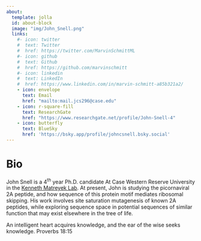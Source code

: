 ```yaml
---
about:
  template: jolla
  id: about-block
  image: "img/John_Snell.png"
  links:
    #- icon: twitter
    #  text: Twitter
    #  href: https://twitter.com/MarvinSchmittML
    #- icon: github
    #  text: Github
    #  href: https://github.com/marvinschmitt
    #- icon: linkedin
    #  text: LinkedIn
    #  href: https://www.linkedin.com/in/marvin-schmitt-a85b321a2/
    - icon: envelope
      text: Email
      href: "mailto:mail.jcs296@case.edu"
    - icon: r-square-fill
      text: ResearchGate
      href: "https://www.researchgate.net/profile/John-Snell-4"  
    - icon: butterfly
      text: BlueSky
      href: 'https://bsky.app/profile/johncsnell.bsky.social'
---
```


::: {#about-block}
:::

# Bio

John Snell is a 4^th^ year Ph.D. candidate At Case Western Reserve University in the [Kenneth Matreyek Lab](https://www.matreyeklab.com/).  At present, John is studying the picornaviral 2A peptide, and how sequence of this protein motif mediates ribosomal skipping.  His work involves site saturation mutagenesis of known 2A peptides, while exploring sequence space in potential sequences of similar function that may exist elsewhere in the tree of life.





An intelligent heart acquires knowledge,
and the ear of the wise seeks knowledge.
Proverbs 18:15

